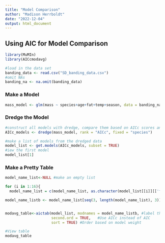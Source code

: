 ```yaml
---
title: "Model Comparison"
author: "Madison Herrboldt"
date: "2022-12-04"
output: html_document
---
```

## Using AIC for Model Comparison

```r
library(MuMIn)
library(AICcmodavg)

#load in the data set
banding_data <- read.csv("SD_banding_data.csv")
#omit NAs
banding_na <- na.omit(banding_data) 
```

### Make a Model
```r
mass_model <- glm(mass ~ species+age+fat+temp+season, data = banding_na, family = gaussian, na.action = na.fail)
```

### Dredge the Model
```r
#construct all models with dredge, compare them based on AICc scores and include species in every model
AICc_models <- dredge(mass_model, rank = "AICc", fixed = "species") 

#make a list of models from the dredged data
model_list <- get.models(AICc_models, subset = TRUE)
#iew the first model
model_list[1]
```

### Make a Pretty Table
```r
model_name_list<-NULL #make an empty list

for (i in 1:16){
  model_name_list = c(model_name_list, as.character(model_list[[i]][['formula']]))} #loop through model output to extract formula for each model

model_name_listb <- model_name_list[seq(3, length(model_name_list), 3)] #select every third element from list and put it in a new list


modavg_table<-aictab(model_list, modnames = model_name_listb, #label the models with models name list
                     second.ord = TRUE,   #Use AICc instead of AIC
                     sort = TRUE) #Order based on model weight

#View table
modavg_table
```
